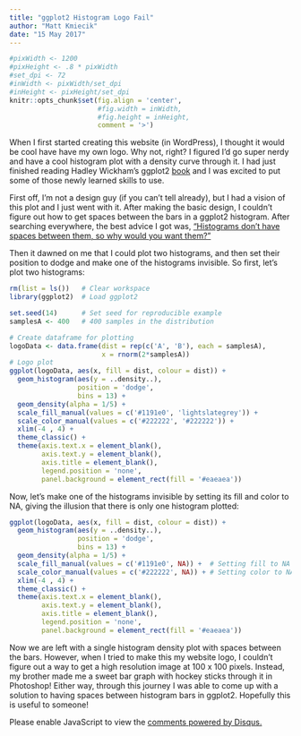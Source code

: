 ```yaml
---
title: "ggplot2 Histogram Logo Fail"
author: "Matt Kmiecik"
date: "15 May 2017"
---
```


```r
#pixWidth <- 1200
#pixHeight <- .8 * pixWidth
#set_dpi <- 72
#inWidth <- pixWidth/set_dpi
#inHeight <- pixHeight/set_dpi
knitr::opts_chunk$set(fig.align = 'center', 
                      #fig.width = inWidth, 
                      #fig.height = inHeight, 
                      comment = '>')
```

When I first started creating this website (in WordPress), I thought it would be cool have have my own logo. Why not, right? I figured I'd go super nerdy and have a cool histogram plot with a density curve through it. I had just finished reading Hadley Wickham's ggplot2 [book](https://github.com/hadley/ggplot2-book) and I was excited to put some of those newly learned skills to use. 

First off, I'm not a design guy (if you can't tell already), but I had a vision of this plot and I just went with it. After making the basic design, I couldn't figure out how to get spaces between the bars in a ggplot2 histogram. After searching everywhere, the best advice I got was, ["Histograms don't have spaces between them, so why would you want them?"](https://groups.google.com/forum/#!topic/ggplot2/yTEm-OfsX18)

Then it dawned on me that I could plot two histograms, and then set their position to dodge and make one of the histograms invisible. So first, let's plot two histograms:

```r
rm(list = ls())   # Clear workspace
library(ggplot2)  # Load ggplot2

set.seed(14)      # Set seed for reproducible example
samplesA <- 400   # 400 samples in the distribution

# Create dataframe for plotting
logoData <- data.frame(dist = rep(c('A', 'B'), each = samplesA), 
                       x = rnorm(2*samplesA))
# Logo plot
ggplot(logoData, aes(x, fill = dist, colour = dist)) +
  geom_histogram(aes(y = ..density..), 
                 position = 'dodge', 
                 bins = 13) +
  geom_density(alpha = 1/5) +
  scale_fill_manual(values = c('#1191e0', 'lightslategrey')) +
  scale_color_manual(values = c('#222222', '#222222')) +
  xlim(-4 , 4) +
  theme_classic() +
  theme(axis.text.x = element_blank(),
        axis.text.y = element_blank(),
        axis.title = element_blank(),
        legend.position = 'none',
        panel.background = element_rect(fill = '#eaeaea'))
```

Now, let's make one of the histograms invisible by setting its fill and color to NA, giving the illusion that there is only one histogram plotted:

```r
ggplot(logoData, aes(x, fill = dist, colour = dist)) +
  geom_histogram(aes(y = ..density..), 
                 position = 'dodge', 
                 bins = 13) +
  geom_density(alpha = 1/5) +
  scale_fill_manual(values = c('#1191e0', NA)) +  # Setting fill to NA
  scale_color_manual(values = c('#222222', NA)) + # Setting color to NA
  xlim(-4 , 4) +
  theme_classic() +
  theme(axis.text.x = element_blank(),
        axis.text.y = element_blank(),
        axis.title = element_blank(),
        legend.position = 'none',
        panel.background = element_rect(fill = '#eaeaea'))
```

Now we are left with a single histogram density plot with spaces between the bars. However, when I tried to make this my website logo, I couldn't figure out a way to get a high resolution image at 100 x 100 pixels. Instead, my brother made me a sweet bar graph with hockey sticks through it in Photoshop! Either way, through this journey I was able to come up with a solution to having spaces between histogram bars in ggplot2. Hopefully this is useful to someone!

<div id="disqus_thread"></div>
<script>

/**
*  RECOMMENDED CONFIGURATION VARIABLES: EDIT AND UNCOMMENT THE SECTION BELOW TO INSERT DYNAMIC VALUES FROM YOUR PLATFORM OR CMS.
*  LEARN WHY DEFINING THESE VARIABLES IS IMPORTANT: https://disqus.com/admin/universalcode/#configuration-variables*/
/*
var disqus_config = function () {
this.page.url = 'https://mkmiecik14.github.io/post-ggplot2-Histogram-Logo-Fail.html';  // Replace PAGE_URL with your page's canonical URL variable
this.page.identifier = 'post-ggplot2-Histogram-Logo-Fail'; // Replace PAGE_IDENTIFIER with your page's unique identifier variable
};
*/
(function() { // DON'T EDIT BELOW THIS LINE
var d = document, s = d.createElement('script');
s.src = 'https://mattkmiecik.disqus.com/embed.js';
s.setAttribute('data-timestamp', +new Date());
(d.head || d.body).appendChild(s);
})();
</script>
<noscript>Please enable JavaScript to view the <a href="https://disqus.com/?ref_noscript">comments powered by Disqus.</a></noscript>

